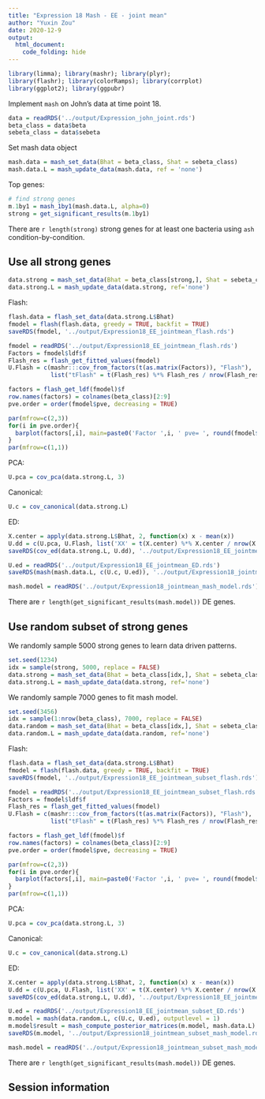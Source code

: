 ```yaml
---
title: "Expression 18 Mash - EE - joint mean"
author: "Yuxin Zou"
date: 2020-12-9
output: 
  html_document:
    code_folding: hide
---
```


```r
library(limma); library(mashr); library(plyr);
library(flashr); library(colorRamps); library(corrplot)
library(ggplot2); library(ggpubr)
```

Implement `mash` on John's data at time point 18.

```r
data = readRDS('../output/Expression_john_joint.rds')
beta_class = data$beta
sebeta_class = data$sebeta
```

Set mash data object
```r
mash.data = mash_set_data(Bhat = beta_class, Shat = sebeta_class)
mash.data.L = mash_update_data(mash.data, ref = 'none')
```

Top genes:
```r
# find strong genes
m.1by1 = mash_1by1(mash.data.L, alpha=0)
strong = get_significant_results(m.1by1)
```
There are `r length(strong)` strong genes for at least one bacteria using `ash` condition-by-condition.

## Use all strong genes

```r
data.strong = mash_set_data(Bhat = beta_class[strong,], Shat = sebeta_class[strong,])
data.strong.L = mash_update_data(data.strong, ref='none')
```

Flash:
```r
flash.data = flash_set_data(data.strong.L$Bhat)
fmodel = flash(flash.data, greedy = TRUE, backfit = TRUE)
saveRDS(fmodel, '../output/Expression18_EE_jointmean_flash.rds')
```

```r
fmodel = readRDS('../output/Expression18_EE_jointmean_flash.rds')
Factors = fmodel$ldf$f
Flash_res = flash_get_fitted_values(fmodel)
U.Flash = c(mashr:::cov_from_factors(t(as.matrix(Factors)), "Flash"), 
            list("tFlash" = t(Flash_res) %*% Flash_res / nrow(Flash_res)))
```

```r
factors = flash_get_ldf(fmodel)$f
row.names(factors) = colnames(beta_class)[2:9]
pve.order = order(fmodel$pve, decreasing = TRUE)

par(mfrow=c(2,3))
for(i in pve.order){
  barplot(factors[,i], main=paste0('Factor ',i, ' pve= ', round(fmodel$pve[i],3)), las=2, cex.names = 0.7)
}
par(mfrow=c(1,1))
```

PCA:
```r
U.pca = cov_pca(data.strong.L, 3)
```

Canonical:
```r
U.c = cov_canonical(data.strong.L)
```

ED:
```r
X.center = apply(data.strong.L$Bhat, 2, function(x) x - mean(x))
U.dd = c(U.pca, U.Flash, list('XX' = t(X.center) %*% X.center / nrow(X.center)))
saveRDS(cov_ed(data.strong.L, U.dd), '../output/Expression18_EE_jointmean_ED.rds')
```

```r
U.ed = readRDS('../output/Expression18_EE_jointmean_ED.rds')
saveRDS(mash(mash.data.L, c(U.c, U.ed)), '../output/Expression18_jointmean_mash_model.rds') 
```

```r
mash.model = readRDS('../output/Expression18_jointmean_mash_model.rds') 
```
There are `r length(get_significant_results(mash.model))` DE genes.

## Use random subset of strong genes

We randomly sample 5000 strong genes to learn data driven patterns.

```r
set.seed(1234)
idx = sample(strong, 5000, replace = FALSE)
data.strong = mash_set_data(Bhat = beta_class[idx,], Shat = sebeta_class[idx,])
data.strong.L = mash_update_data(data.strong, ref='none')
```

We randomly sample 7000 genes to fit mash model.

```r
set.seed(3456)
idx = sample(1:nrow(beta_class), 7000, replace = FALSE)
data.random = mash_set_data(Bhat = beta_class[idx,], Shat = sebeta_class[idx,])
data.random.L = mash_update_data(data.random, ref='none')
```

Flash:
```r
flash.data = flash_set_data(data.strong.L$Bhat)
fmodel = flash(flash.data, greedy = TRUE, backfit = TRUE)
saveRDS(fmodel, '../output/Expression18_EE_jointmean_subset_flash.rds')
```

```r
fmodel = readRDS('../output/Expression18_EE_jointmean_subset_flash.rds')
Factors = fmodel$ldf$f
Flash_res = flash_get_fitted_values(fmodel)
U.Flash = c(mashr:::cov_from_factors(t(as.matrix(Factors)), "Flash"), 
            list("tFlash" = t(Flash_res) %*% Flash_res / nrow(Flash_res)))
```

```r
factors = flash_get_ldf(fmodel)$f
row.names(factors) = colnames(beta_class)[2:9]
pve.order = order(fmodel$pve, decreasing = TRUE)

par(mfrow=c(2,3))
for(i in pve.order){
  barplot(factors[,i], main=paste0('Factor ',i, ' pve= ', round(fmodel$pve[i],3)), las=2, cex.names = 0.7)
}
par(mfrow=c(1,1))
```

PCA:
```r
U.pca = cov_pca(data.strong.L, 3)
```

Canonical:
```r
U.c = cov_canonical(data.strong.L)
```

ED:
```r
X.center = apply(data.strong.L$Bhat, 2, function(x) x - mean(x))
U.dd = c(U.pca, U.Flash, list('XX' = t(X.center) %*% X.center / nrow(X.center)))
saveRDS(cov_ed(data.strong.L, U.dd), '../output/Expression18_EE_jointmean_subset_ED.rds')
```

```r
U.ed = readRDS('../output/Expression18_EE_jointmean_subset_ED.rds')
m.model = mash(data.random.L, c(U.c, U.ed), outputlevel = 1)
m.model$result = mash_compute_posterior_matrices(m.model, mash.data.L)
saveRDS(m.model, '../output/Expression18_jointmean_subset_mash_model.rds') 
```

```r
mash.model = readRDS('../output/Expression18_jointmean_subset_mash_model.rds') 
```
There are `r length(get_significant_results(mash.model))` DE genes.

<!--
## Result

```r
mash.model = readRDS('../output/Expression18_jointmean_mash_model.rds')
```

The log-likelihood of fit is
```r
get_loglik(mash.model)
```
Here is a plot of weights learned:
```r
options(repr.plot.width=12, repr.plot.height=4)
barplot(get_estimated_pi(mash.model), las = 2, cex.names = 0.7)
```

There are `r length(get_significant_results(mash.model))` differentially expressed genes.

Check tFlash covariance matrix

```r
x           <- mash.model$fitted_g$Ulist[["ED_tFlash"]]
colnames(x) <- colnames(beta_class)[2:9]
rownames(x) <- colnames(x)
corrplot(x, method='color', cl.lim=c(0,1), type='upper', addCoef.col = "black", tl.col="black", tl.srt=45, tl.cex = 0.7)
```

```r
layout(matrix(c(1,2,3,4), 2, 2, byrow=TRUE))
svd.out = svd(mash.model$fitted_g$Ulist[["ED_tFlash"]])
v = svd.out$v
colnames(v) = colnames(beta_class)[-1]
rownames(v) = colnames(v)
options(repr.plot.width=10, repr.plot.height=5)
for (j in 1:4)
  barplot(v[,j]/v[,j][which.max(abs(v[,j]))], cex.names = 0.7,
          las = 2, main = paste0("EigenVector ", j, " for ED_tFlash"))
```
```r
png('../output/Expression18_EE_mash_model_tFlash_v1.png')
svd.out = svd(mash.model$fitted_g$Ulist[["ED_tFlash"]])
v = svd.out$v
colnames(v) = colnames(beta_class)[-1]
rownames(v) = colnames(v)
barplot(v[,1]/v[,1][which.max(abs(v[,1]))], cex.names = 0.7, las = 2, 
        main = paste0("EigenVector 1, pve=", round(svd.out$d[1]/sum(svd.out$d), 2)))
dev.off()
```

Check tPCA covariance matrix

```r
x           <- mash.model$fitted_g$Ulist[["ED_tPCA"]]
colnames(x) <- colnames(beta_class)[2:9]
rownames(x) <- colnames(x)
corrplot(x, method='color', cl.lim=c(0,1), type='upper', addCoef.col = "black", tl.col="black", tl.srt=45, tl.cex = 0.7)
```

```r
layout(matrix(c(1,2,3,4), 2, 2, byrow=TRUE))
svd.out = svd(mash.model$fitted_g$Ulist[["ED_tPCA"]])
v = svd.out$v
colnames(v) = colnames(beta_class)[-1]
rownames(v) = colnames(v)
options(repr.plot.width=10, repr.plot.height=5)
for (j in 1:4)
  barplot(v[,j]/v[,j][which.max(abs(v[,j]))], cex.names = 0.7,
          las = 2, main = paste0("EigenVector ", j, " for ED_tPCA"))
```

Check pairwise sharing by magnitude and sign:
```r
x = get_pairwise_sharing(mash.model)
x[x > 1]    <- 1
x[x < -1]   <- -1
colnames(x) <- colnames(beta_class)[-1]
rownames(x) <- colnames(x)
corrplot.mixed(x, tl.pos="d",upper='color', cl.lim=c(0,1), upper.col=colorRampPalette(rev(c("#D73027","#FC8D59","#FEE090","#FFFFBF",
                               "#E0F3F8","#91BFDB","#4575B4")))(40),
               tl.cex=1.2)
```
Check pairwise sharing by magnitude:
```r
x = get_pairwise_sharing(mash.model, FUN = abs)
x[x > 1]    <- 1
x[x < -1]   <- -1
colnames(x) <- colnames(beta_class)[-1]
rownames(x) <- colnames(x)
corrplot.mixed(x, tl.pos="d",upper='color', cl.lim=c(0,1), upper.col=colorRampPalette(rev(c("#D73027","#FC8D59","#FEE090","#FFFFBF",
                               "#E0F3F8","#91BFDB","#4575B4")))(40),
               tl.cex=1.2)
```

Check pairwise sharing by sign:
```r
x = get_pairwise_sharing(mash.model, factor=0)
x[x > 1]    <- 1
x[x < -1]   <- -1
colnames(x) <- colnames(beta_class)[-1]
rownames(x) <- colnames(x)
corrplot.mixed(x, tl.pos="d",upper='color', cl.lim=c(0,1), upper.col=colorRampPalette(rev(c("#D73027","#FC8D59","#FEE090","#FFFFBF",
                               "#E0F3F8","#91BFDB","#4575B4")))(40),
               tl.cex=1.2)
```

## Genes

Yers-Salm cluster in Cormotif.
```r
# before
gene1177 = data.frame(mash.data.L$Bhat[1177,])
colnames(gene1177) = 'Deviations'
gene1177$Group = factor(c('Rv', 'Rvplus', 'GC', 'BCG', 'Smeg', 'Yers', 'Salm', 'Staph'), levels = c('Rv', 'Rvplus', 'GC', 'BCG', 'Smeg', 'Yers', 'Salm', 'Staph'))
gene1177$se = mash.data.L$Shat[1177,]
gene1177$Deviations[gene1177$se == 0] = NA
# after
gene1177.post = data.frame(mash.model$result$PosteriorMean[1177,])
colnames(gene1177.post) = 'Deviations'
gene1177.post$Group = factor(c('Rv', 'Rvplus', 'GC', 'BCG', 'Smeg', 'Yers', 'Salm', 'Staph'), levels = c('Rv', 'Rvplus', 'GC', 'BCG', 'Smeg', 'Yers', 'Salm', 'Staph'))
gene1177.post$se = mash.model$result$PosteriorSD[1177,]

p.orig = ggplot(gene1177, aes(y = Deviations, x = Group, color=Group)) + 
  geom_point() + ylim(-1,2.5) +
  geom_errorbar(aes(ymin=Deviations-1.96*se, ymax=Deviations+1.96*se), width=0.4) + 
  geom_hline(yintercept = 0, linetype="dotted", color = "grey", size=1) + 
  theme(panel.grid.major = element_blank(), panel.grid.minor = element_blank(),panel.background = element_blank(),axis.line = element_line(colour = "black"), legend.position = "none", plot.title = element_text(size = 10), axis.text=element_text(size=10)) + coord_flip() + ggtitle('ENSG00000079335 original' )

p.post = ggplot(gene1177.post, aes(y = Deviations, x = Group, color=Group)) + 
  geom_point() + ylim(-1,2.5) +
  geom_errorbar(aes(ymin=Deviations-1.96*se, ymax=Deviations+1.96*se), width=0.4) + 
  geom_hline(yintercept = 0, linetype="dotted", color = "grey", size=1) + 
  theme(panel.grid.major = element_blank(), panel.grid.minor = element_blank(), panel.background = element_blank(),axis.line = element_line(colour = "black"), legend.position = "none", plot.title = element_text(size = 10), axis.text=element_text(size=10)) + coord_flip() + ggtitle('ENSG00000079335 mash')

ggarrange(p.orig, p.post, ncol=2, nrow=1, heights = c(5, 5), widths = c(5,5))
```

Yers-Salm cluster in Cormotif.
```r
# before
gene7637 = data.frame(mash.data.L$Bhat[7637,])
colnames(gene7637) = 'Deviations'
gene7637$Group = factor(c('Rv', 'Rvplus', 'GC', 'BCG', 'Smeg', 'Yers', 'Salm', 'Staph'), levels = c('Rv', 'Rvplus', 'GC', 'BCG', 'Smeg', 'Yers', 'Salm', 'Staph'))
gene7637$se = mash.data.L$Shat[7637,]
gene7637$Deviations[gene7637$se == 0] = NA
# after
gene7637.post = data.frame(mash.model$result$PosteriorMean[7637,])
colnames(gene7637.post) = 'Deviations'
gene7637.post$Group = factor(c('Rv', 'Rvplus', 'GC', 'BCG', 'Smeg', 'Yers', 'Salm', 'Staph'), levels = c('Rv', 'Rvplus', 'GC', 'BCG', 'Smeg', 'Yers', 'Salm', 'Staph'))
gene7637.post$se = mash.model$result$PosteriorSD[7637,]

p.orig = ggplot(gene7637, aes(y = Deviations, x = Group, color=Group)) + 
  geom_point() + ylim(-8,3) +
  geom_errorbar(aes(ymin=Deviations-1.96*se, ymax=Deviations+1.96*se), width=0.4) + 
  geom_hline(yintercept = 0, linetype="dotted", color = "grey", size=1) + 
  theme(panel.grid.major = element_blank(), panel.grid.minor = element_blank(),panel.background = element_blank(),axis.line = element_line(colour = "black"), legend.position = "none", plot.title = element_text(size = 10), axis.text=element_text(size=10)) + coord_flip() + ggtitle('ENSG00000158488 original' )

p.post = ggplot(gene7637.post, aes(y = Deviations, x = Group, color=Group)) + 
  geom_point() + ylim(-8, 3) +
  geom_errorbar(aes(ymin=Deviations-1.96*se, ymax=Deviations+1.96*se), width=0.4) + 
  geom_hline(yintercept = 0, linetype="dotted", color = "grey", size=1) + 
  theme(panel.grid.major = element_blank(), panel.grid.minor = element_blank(), panel.background = element_blank(),axis.line = element_line(colour = "black"), legend.position = "none", plot.title = element_text(size = 10), axis.text=element_text(size=10)) + coord_flip() + ggtitle('ENSG00000158488 mash')

ggarrange(p.orig, p.post, ncol=2, nrow=1, heights = c(5, 5), widths = c(5,5))
```

All in Cormofit.
```r
# before
gene93 = data.frame(mash.data.L$Bhat[93,])
colnames(gene93) = 'Deviations'
gene93$Group = factor(c('Rv', 'Rvplus', 'GC', 'BCG', 'Smeg', 'Yers', 'Salm', 'Staph'), levels = c('Rv', 'Rvplus', 'GC', 'BCG', 'Smeg', 'Yers', 'Salm', 'Staph'))
gene93$se = mash.data.L$Shat[93,]
gene93$Deviations[gene93$se == 0] = NA
# after
gene93.post = data.frame(mash.model$result$PosteriorMean[93,])
colnames(gene93.post) = 'Deviations'
gene93.post$Group = factor(c('Rv', 'Rvplus', 'GC', 'BCG', 'Smeg', 'Yers', 'Salm', 'Staph'), levels = c('Rv', 'Rvplus', 'GC', 'BCG', 'Smeg', 'Yers', 'Salm', 'Staph'))
gene93.post$se = mash.model$result$PosteriorSD[93,]

p.orig = ggplot(gene93, aes(y = Deviations, x = Group, color=Group)) + 
  geom_point() + ylim(-6,4) +
  geom_errorbar(aes(ymin=Deviations-1.96*se, ymax=Deviations+1.96*se), width=0.4) +
  geom_hline(yintercept = 0, linetype="dotted", color = "grey", size=1) + 
  theme(panel.grid.major = element_blank(), panel.grid.minor = element_blank(),panel.background = element_blank(),axis.line = element_line(colour = "black"), legend.position = "none", plot.title = element_text(size = 10), axis.text=element_text(size=10)) + coord_flip() + ggtitle('ENSG00000006015 original' )

p.post = ggplot(gene93.post, aes(y = Deviations, x = Group, color=Group)) + 
  geom_point() + ylim(-6, 4) +
  geom_errorbar(aes(ymin=Deviations-1.96*se, ymax=Deviations+1.96*se), width=0.4) + 
  geom_hline(yintercept = 0, linetype="dotted", color = "grey", size=1) + 
  theme(panel.grid.major = element_blank(), panel.grid.minor = element_blank(), panel.background = element_blank(),axis.line = element_line(colour = "black"), legend.position = "none", plot.title = element_text(size = 10), axis.text=element_text(size=10)) + coord_flip() + ggtitle('ENSG00000006015 mash')

ggarrange(p.orig, p.post, ncol=2, nrow=1, heights = c(5, 5), widths = c(5,5))
```

All in Cormofit.
```r
# before
gene11445 = data.frame(mash.data.L$Bhat[11445,])
colnames(gene11445) = 'Deviations'
gene11445$Group = factor(c('Rv', 'Rvplus', 'GC', 'BCG', 'Smeg', 'Yers', 'Salm', 'Staph'), levels = c('Rv', 'Rvplus', 'GC', 'BCG', 'Smeg', 'Yers', 'Salm', 'Staph'))
gene11445$se = mash.data.L$Shat[11445,]
gene11445$Deviations[gene11445$se == 0] = NA
# after
gene11445.post = data.frame(mash.model$result$PosteriorMean[11445,])
colnames(gene11445.post) = 'Deviations'
gene11445.post$Group = factor(c('Rv', 'Rvplus', 'GC', 'BCG', 'Smeg', 'Yers', 'Salm', 'Staph'), levels = c('Rv', 'Rvplus', 'GC', 'BCG', 'Smeg', 'Yers', 'Salm', 'Staph'))
gene11445.post$se = mash.model$result$PosteriorSD[11445,]

p.orig = ggplot(gene11445, aes(y = Deviations, x = Group, color=Group)) + 
  geom_point() + ylim(0,4) +
  geom_errorbar(aes(ymin=Deviations-1.96*se, ymax=Deviations+1.96*se), width=0.4) +
  geom_hline(yintercept = 0, linetype="dotted", color = "grey", size=1) + 
  theme(panel.grid.major = element_blank(), panel.grid.minor = element_blank(),panel.background = element_blank(),axis.line = element_line(colour = "black"), legend.position = "none", plot.title = element_text(size = 10), axis.text=element_text(size=10)) + coord_flip() + ggtitle('ENSG00000196639 original' )

p.post = ggplot(gene11445.post, aes(y = Deviations, x = Group, color=Group)) + 
  geom_point() + ylim(0, 4) +
  geom_errorbar(aes(ymin=Deviations-1.96*se, ymax=Deviations+1.96*se), width=0.4) + 
  geom_hline(yintercept = 0, linetype="dotted", color = "grey", size=1) + 
  theme(panel.grid.major = element_blank(), panel.grid.minor = element_blank(), panel.background = element_blank(),axis.line = element_line(colour = "black"), legend.position = "none", plot.title = element_text(size = 10), axis.text=element_text(size=10)) + coord_flip() + ggtitle('ENSG00000196639 mash')

ggarrange(p.orig, p.post, ncol=2, nrow=1, heights = c(5, 5), widths = c(5,5))
```

All in Cormofit.
```r
# before
gene2481 = data.frame(mash.data.L$Bhat[2481,])
colnames(gene2481) = 'Deviations'
gene2481$Group = factor(c('Rv', 'Rvplus', 'GC', 'BCG', 'Smeg', 'Yers', 'Salm', 'Staph'), levels = c('Rv', 'Rvplus', 'GC', 'BCG', 'Smeg', 'Yers', 'Salm', 'Staph'))
gene2481$se = mash.data.L$Shat[2481,]
gene2481$Deviations[gene2481$se == 0] = NA
# after
gene2481.post = data.frame(mash.model$result$PosteriorMean[2481,])
colnames(gene2481.post) = 'Deviations'
gene2481.post$Group = factor(c('Rv', 'Rvplus', 'GC', 'BCG', 'Smeg', 'Yers', 'Salm', 'Staph'), levels = c('Rv', 'Rvplus', 'GC', 'BCG', 'Smeg', 'Yers', 'Salm', 'Staph'))
gene2481.post$se = mash.model$result$PosteriorSD[2481,]

p.orig = ggplot(gene2481, aes(y = Deviations, x = Group, color=Group)) + 
  geom_point() + 
  geom_errorbar(aes(ymin=Deviations-1.96*se, ymax=Deviations+1.96*se), width=0.4) +
  geom_hline(yintercept = 0, linetype="dotted", color = "grey", size=1) + 
  theme(panel.grid.major = element_blank(), panel.grid.minor = element_blank(),panel.background = element_blank(),axis.line = element_line(colour = "black"), legend.position = "none", plot.title = element_text(size = 10), axis.text=element_text(size=10)) + coord_flip() + ggtitle('ENSG00000105497 original' )

p.post = ggplot(gene2481.post, aes(y = Deviations, x = Group, color=Group)) + 
  geom_point() + 
  geom_errorbar(aes(ymin=Deviations-1.96*se, ymax=Deviations+1.96*se), width=0.4) + 
  geom_hline(yintercept = 0, linetype="dotted", color = "grey", size=1) + 
  theme(panel.grid.major = element_blank(), panel.grid.minor = element_blank(), panel.background = element_blank(),axis.line = element_line(colour = "black"), legend.position = "none", plot.title = element_text(size = 10), axis.text=element_text(size=10)) + coord_flip() + ggtitle('ENSG00000105497 mash')

ggarrange(p.orig, p.post, ncol=2, nrow=1, heights = c(5, 5), widths = c(5,5))
```


-->

## Session information
<!-- Insert the session information into the document -->
```r
```
